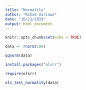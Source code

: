 ```yaml
---
title: "Normality"
author: "Rihad Variawa"
date: "10/21/2019"
output: html_document
---
```


```r
knitr::opts_chunk$set(echo = TRUE)
```

```r
data <- rnorm(100)
```

```r
qqnorm(data)
```

```r
install.packages("olsrr")
```

```r
require(olsrr)
```

```r
ols_test_normality(data)
```

